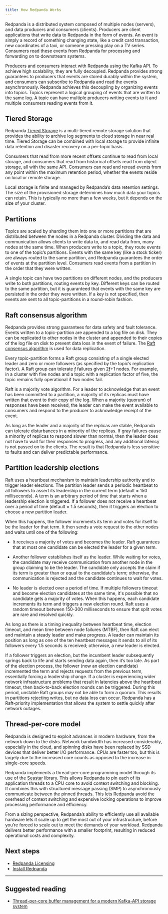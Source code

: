 ```yaml
---
title: How Redpanda Works
---
```


<head>
    <meta name="title" content="Redpanda's Architecture | Redpanda Docs"/>
    <meta name="description" content="Redpanda is a distributed system that is composed of multiple nodes (servers) and data producers and consumers (clients)."/>
</head>

Redpanda is a distributed system composed of multiple nodes (servers), and data producers and consumers (clients). Producers are client applications that write data to Redpanda in the form of events. An event is simply a record of something changing state, like a credit card transaction, new coordinates of a taxi, or someone pressing play on a TV series. Consumers read these events from Redpanda for processing and forwarding on to downstream systems.

Producers and consumers interact with Redpanda using the Kafka API. To achieve high scalability, they are fully decoupled. Redpanda provides strong guarantees to producers that events are stored durably within the system, and consumers can subscribe to Redpanda and read the events asynchronously. Redpanda achieves this decoupling by organizing events into topics. Topics represent a logical grouping of events that are written to the same log. A topic can have multiple producers writing events to it and multiple consumers reading events from it.

## Tiered Storage

Redpanda [Tiered Storage](../../data-management/tiered-storage/) is a multi-tiered remote storage solution that provides the ability to archive log segments to cloud storage in near real time. Tiered Storage can be combined with local storage to provide infinite data retention and disaster recovery on a per-topic basis.

Consumers that read from more recent offsets continue to read from local storage, and consumers that read from historical offsets read from object storage, all with the same API. Consumers can read and reread events from any point within the maximum retention period, whether the events reside on local or remote storage.

Local storage is finite and managed by Redpanda’s data retention settings. The size of the provisioned storage determines how much data your topics can retain. This is typically no more than a few weeks, but it depends on the size of your cluster. 

## Partitions

Topics are scaled by sharding them into one or more partitions that are distributed between the nodes in a Redpanda cluster. Dividing the data and communication allows clients to write data to, and read data from, many nodes at the same time. When producers write to a topic, they route events to one of the topic’s partitions. Events with the same key (like a stock ticker) are always routed to the same partition, and Redpanda guarantees the order of events at the partition level. Consumers read events from a partition in the order that they were written.

A single topic can have two partitions on different nodes, and the producers write to both partitions, routing events by key. Different keys can be routed to the same partition, but it is guaranteed that events with the same key are persisted in the order they were written. If a key is not specified, then events are sent to all topic-partitions in a round-robin fashion.

## Raft consensus algorithm

Redpanda provides strong guarantees for data safety and fault tolerance. Events written to a topic-partition are appended to a log file on disk. They can be replicated to other nodes in the cluster and appended to their copies of the log file on disk to prevent data loss in the event of failure. The [Raft consensus algorithm](https://raft.github.io/) is used for data replication. 

Every topic-partition forms a Raft group consisting of a single elected leader and zero or more followers (as specified by the topic’s replication factor). A Raft group can tolerate ƒ failures given 2ƒ+1 nodes. For example, in a cluster with five nodes and a topic with a replication factor of five, the topic remains fully operational if two nodes fail.

Raft is a majority vote algorithm. For a leader to acknowledge that an event has been committed to a partition, a majority of its replicas must have written that event to their copy of the log. When a majority (quorum) of responses have been received, the leader can make the event available to consumers and respond to the producer to acknowledge receipt of the event.

As long as the leader and a majority of the replicas are stable, Redpanda can tolerate disturbances in a minority of the replicas. If gray failures cause a minority of replicas to respond slower than normal, then the leader does not have to wait for their responses to progress, and any additional latency is not passed on to the clients. The result is that Redpanda is less sensitive to faults and can deliver predictable performance.

## Partition leadership elections

Raft uses a heartbeat mechanism to maintain leadership authority and to trigger leader elections. The partition leader sends a periodic heartbeat to all followers to assert its leadership in the current term (default = 150 milliseconds). A term is an arbitrary period of time that starts when a leadership election is triggered. If a follower does not receive a heartbeat over a period of time (default = 1.5 seconds), then it triggers an election to choose a new partition leader.

When this happens, the follower increments its term and votes for itself to be the leader for that term. It then sends a vote request to the other nodes and waits until one of the following:

- It receives a majority of votes and becomes the leader. Raft guarantees that at most one candidate can be elected the leader for a given term.

- Another follower establishes itself as the leader. While waiting for votes, the candidate may receive communication from another node in the group claiming to be the leader. The candidate only accepts the claim if its term is greater than or equal to the candidate's term; otherwise, the communication is rejected and the candidate continues to wait for votes.

- No leader is elected over a period of time. If multiple followers timeout and become election candidates at the same time, it's possible that no candidate gets a majority of votes. When this happens, each candidate increments its term and triggers a new election round. Raft uses a random timeout between 150-300 milliseconds to ensure that split votes are rare and resolved quickly. 

As long as there is a timing inequality between heartbeat time, election timeout, and mean time between node failures (MTBF), then Raft can elect and maintain a steady leader and make progress. A leader can maintain its position as long as one of the ten heartbeat messages it sends to all of its followers every 1.5 seconds is received; otherwise, a new leader is elected.

If a follower triggers an election, but the incumbent leader subsequently springs back to life and starts sending data again, then it’s too late. As part of the election process, the follower (now an election candidate) incremented the term and rejects requests from the previous term, essentially forcing a leadership change. If a cluster is experiencing wider network infrastructure problems that result in latencies above the heartbeat timeout, then back-to-back election rounds can be triggered. During this period, unstable Raft groups may not be able to form a quorum. This results in partitions rejecting writes, but no data loss can occur. Redpanda has a Raft-priority implementation that allows the system to settle quickly after network outages.

## Thread-per-core model

Redpanda is designed to exploit advances in modern hardware, from the network down to the disks. Network bandwidth has increased considerably, especially in the cloud, and spinning disks have been replaced by SSD devices that deliver better I/O performance. CPUs are faster too, but this is largely due to the increased core counts as opposed to the increase in single-core speeds.

Redpanda implements a thread-per-core programming model through its use of the [Seastar](https://seastar.io/) library. This allows Redpanda to pin each of its application threads to a CPU core to avoid context switching and blocking. It combines this with structured message passing (SMP) to asynchronously communicate between the pinned threads. This lets Redpanda avoid the overhead of context switching and expensive locking operations to improve processing performance and efficiency.

From a sizing perspective, Redpanda’s ability to efficiently use all available hardware lets it scale up to get the most out of your infrastructure, before you’re forced to scale out to meet the demands of your workload. Redpanda delivers better performance with a smaller footprint, resulting in reduced operational costs and complexity.

## Next steps

- [Redpanda Licensing](../../introduction/licenses)
- [Install Redpanda](../../quickstart/)

---
## Suggested reading

- [Thread-per-core buffer management for a modern Kafka-API storage system](https://redpanda.com/blog/tpc-buffers?utm_medium=content&utm_assetname=sizing_guide&utm_assettype=report&utm_source=gated_content&utm_campaign=tpc_architecture_blog)